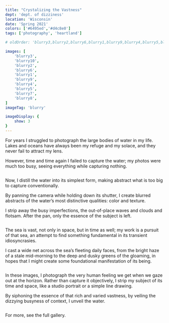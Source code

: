 ```yaml
---
title: "Crystalizing the Vastness"
dept: 'dept. of dizziness'
location: 'Wisconsin'
date: 'Spring 2021'
colors: ['#6495ed','#d4c8e0']
tags: ['photography', 'heartland']

# oldOrder: 'blurry3,blurry2,blurry6,blurry1,blurry9,blurry4,blurry5,blurry7,blurry8,blurry10'

images: [
    'blurry3',
    'blurry10',
    'blurry2',
    'blurry6',
    'blurry1',
    'blurry9',
    'blurry4',
    'blurry5',
    'blurry7',
    'blurry8',
]
imageTag: 'blurry'

imageDisplay: {
    show: 3
}
---
```



For years I struggled to photograph the large bodies of water in my life. Lakes and oceans have always been my refuge and my solace, and they never fail to attract my lens.

However, time and time again I failed to capture the water; my photos were much too busy, seeing everything while capturing nothing. 

<Img imgKey="blurry2" />

Now, I distill the water into its simplest form, making abstract what is too big to capture conventionally.

By panning the camera while holding down its shutter, I create blurred abstracts of the water’s most distinctive qualities: color and texture.

I strip away the busy imperfections, the out-of-place waves and clouds and flotsam. After the pan, only the essence of the subject is left. 

<Img imgKey="blurry10" />

The sea is vast, not only in space, but in time as well; my work is a pursuit of that sea, an attempt to find something fundamental in its transient idiosyncrasies.

I cast a wide net across the sea’s fleeting daily faces, from the bright haze of a stale mid-morning to the deep and dusky greens of the gloaming, in hopes that I might create some foundational manifestation of its being. 

<Img imgKey="blurry4" />

In these images, I photograph the very human feeling we get when we gaze out at the horizon. Rather than capture it objectively, I strip my subject of its time and space, like a studio portrait or a simple line drawing.

By siphoning the essence of that rich and varied vastness, by veiling the dizzying busyness of context, I unveil the water. 

<Img imgKey="blurry7" />

For more, see the <Lightbox>full gallery</Lightbox>.